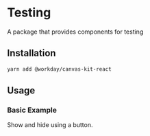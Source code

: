 

<Meta title="Components/Containers/Testing/React" component={Testing} />

# Testing

A package that provides components for testing

## Installation

```sh
yarn add @workday/canvas-kit-react
```

## Usage

### Basic Example

Show and hide using a button.
